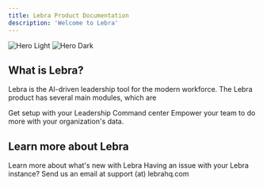 ```yaml
---
title: Lebra Product Documentation
description: 'Welcome to Lebra'
---
```


<img
  className="block dark:hidden"
  src="/images/hero-light.svg"
  alt="Hero Light"
/>
<img
  className="hidden dark:block"
  src="/images/hero-dark.svg"
  alt="Hero Dark"
/>

## What is Lebra?
Lebra is the AI-driven leadership tool for the modern workforce. The Lebra product has several main modules, which are

<CardGroup cols={2}>
  <Card
    title="Leadership Platform"
    icon="flag"
    href="https://mintlify.com/docs/quickstart"
  >
    Get setup with your Leadership Command center
  </Card>
  <Card
    title="Organization AI"
    icon="wand-magic-sparkles"
    href="https://mintlify.com/docs/development"
  >
    Empower your team to do more with your organization's data.
  </Card>
</CardGroup>

## Learn more about Lebra
<CardGroup cols={1}>
  <Card
    title="Changelog and Product Announcements"
    icon="book-open-cover"
    href="/changelog"
  >
    Learn more about what's new with Lebra
  </Card>
  <Card
    title="Contact Us"
    icon="envelope"
    href="mailto:support@lebrahq.com"
  >
    Having an issue with your Lebra instance? Send us an email at support (at) lebrahq.com
  </Card>
</CardGroup>
